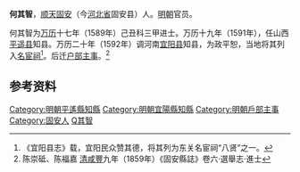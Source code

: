 '''何其智'''，[[顺天府|顺天]][[固安|固安]]（今[[河北省|河北省]]固安县）人。[[明朝|明朝]]官员。

何其智为[[万历|万历]]十七年（1589年）己丑科三甲进士。万历十九年（1591年），任山西[[平遥县|平遥县]]知县。万历二十年（1592年）调河南[[宜阳县|宜阳县]]知县，为政平恕，当地将其列入[[名宦祠|名宦祠]]<ref>《宜阳县志》载，宜阳民众赞其德，将其列为东关名宦祠“八贤”之一。</ref>。后迁[[户部|户部]][[主事|主事]]。<ref name="县志">陈崇砥、陈福嘉 [[清|清]][[咸豐_(年號)|咸豐]]九年（1859年）《固安縣誌》卷六·選舉志·進士</ref>

==参考资料==
{{reflist}}

{{明朝人物小作品}}
{{萬曆十七年己丑科殿試金榜}}
{{DEFAULTSORT:He何}}
[[Category:明朝平遙縣知縣|Category:明朝平遙縣知縣]]
[[Category:明朝宜陽縣知縣|Category:明朝宜陽縣知縣]]
[[Category:明朝戶部主事|Category:明朝戶部主事]]
[[Category:固安人|Category:固安人]]
[[Category:何姓|Q其智]]